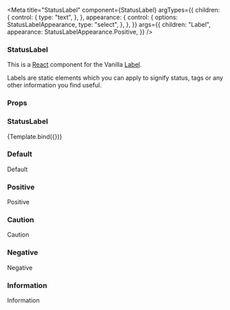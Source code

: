 

<Meta
  title="StatusLabel"
  component={StatusLabel}
  argTypes={{
    children: {
      control: {
        type: "text",
      },
    },
    appearance: {
      control: {
        options: StatusLabelAppearance,
        type: "select",
      },
    },
  }}
  args={{
    children: "Label",
    appearance: StatusLabelAppearance.Positive,
  }}
/>


### StatusLabel

This is a [React](https://reactjs.org/) component for the Vanilla [Label](https://vanillaframework.io/docs/patterns/labels).

Labels are static elements which you can apply to signify status, tags or any other information you find useful.

### Props

<ArgsTable of={StatusLabel} />

### StatusLabel

<Canvas>
  <Story
    name="StatusLabel"
    args={{
      children: "Label",
    }}
  >
    {Template.bind({})}
  </Story>
</Canvas>

### Default

<Canvas>
  <Story name="Default">
    <StatusLabel>Default</StatusLabel>
  </Story>
</Canvas>

### Positive

<Canvas>
  <Story name="Positive">
    <StatusLabel appearance="positive">Positive</StatusLabel>
  </Story>
</Canvas>

### Caution

<Canvas>
  <Story name="Caution">
    <StatusLabel appearance="caution">Caution</StatusLabel>
  </Story>
</Canvas>

### Negative

<Canvas>
  <Story name="Negative">
    <StatusLabel appearance="negative">Negative</StatusLabel>
  </Story>
</Canvas>

### Information

<Canvas>
  <Story name="Information">
    <StatusLabel appearance="information">Information</StatusLabel>
  </Story>
</Canvas>
